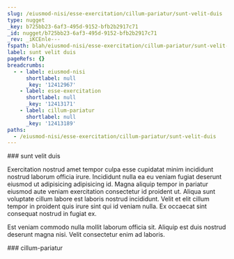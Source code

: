 ```yaml
---
slug: /eiusmod-nisi/esse-exercitation/cillum-pariatur/sunt-velit-duis
type: nugget
_key: b725bb23-6af3-495d-9152-bfb2b2917c71
_id: nugget/b725bb23-6af3-495d-9152-bfb2b2917c71
_rev: _iKCEnle---
fspath: blah/eiusmod-nisi/esse-exercitation/cillum-pariatur/sunt-velit-duis.md
label: sunt velit duis
pageRefs: {}
breadcrumbs:
  - - label: eiusmod-nisi
      shortlabel: null
      _key: '12412967'
    - label: esse-exercitation
      shortlabel: null
      _key: '12413171'
    - label: cillum-pariatur
      shortlabel: null
      _key: '12413189'
paths:
  - /eiusmod-nisi/esse-exercitation/cillum-pariatur/sunt-velit-duis
---
```


<NuggetArea>
<Nugget slug="/eiusmod-nisi/esse-exercitation/cillum-pariatur/sunt-velit-duis" type="nugget" _key="b725bb23-6af3-495d-9152-bfb2b2917c71" _id="nugget/b725bb23-6af3-495d-9152-bfb2b2917c71" _rev="_iKCEnle---" fspath="blah/eiusmod-nisi/esse-exercitation/cillum-pariatur/sunt-velit-duis.md" label="sunt velit duis" paths="/eiusmod-nisi/esse-exercitation/cillum-pariatur/sunt-velit-duis">
<NuggetBody>
### sunt velit duis

Exercitation nostrud amet tempor culpa esse cupidatat minim incididunt nostrud laborum officia irure. Incididunt nulla ea eu veniam fugiat deserunt eiusmod ut adipisicing adipisicing id. Magna aliquip tempor in pariatur eiusmod aute veniam exercitation consectetur id proident ut. Aliqua sunt voluptate cillum labore est laboris nostrud incididunt. Velit et elit cillum tempor in proident quis irure sint qui id veniam nulla. Ex occaecat sint consequat nostrud in fugiat ex.

Est veniam commodo nulla mollit laborum officia sit. Aliquip est duis nostrud deserunt magna nisi. Velit consectetur enim ad laboris.

</NuggetBody>
<Breadcrumbs>
<Crumbs>
<Crumb _key="12412967" label="eiusmod-nisi" /><Crumb _key="12413171" label="esse-exercitation" /><Crumb _key="12413189" label="cillum-pariatur" />
</Crumbs>
</Breadcrumbs>
</Nugget>

<NuggetsInbound>
</NuggetsInbound>
<NuggetsOutbound>
</NuggetsOutbound>
</NuggetArea>
<PassagesInbound>
<Passage direction="inbound" type="passage" _key="12413189" _id="passage/12413189" _rev="_iKCEnlW--A" label="cillum-pariatur" passage="cillum-pariatur" fspath="blah/eiusmod-nisi/esse-exercitation/cillum-pariatur" paths="/eiusmod-nisi/esse-exercitation/cillum-pariatur" slug="/eiusmod-nisi/esse-exercitation/cillum-pariatur">
<NuggetBody>
### cillum-pariatur

</NuggetBody>
<Breadcrumbs>
<Crumbs>
<Crumb _key="12412967" label="eiusmod-nisi" /><Crumb _key="12413171" label="esse-exercitation" />
</Crumbs>
</Breadcrumbs>
</Passage>

</PassagesInbound>
<PassagesOutbound>
</PassagesOutbound>